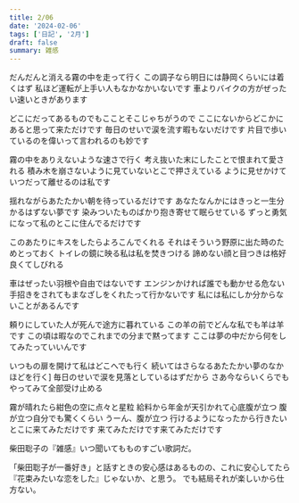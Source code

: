 ```yaml
---
title: 2/06
date: '2024-02-06'
tags: ['日記', '2月']
draft: false
summary: 雑感
---
```

だんだんと消える霧の中を走って行く
この調子なら明日には静岡くらいには着くはず
私ほど運転が上手い人もなかなかいないです
車よりバイクの方がぜったい速いときがあります

どこにだってあるものでもこことそこじゃちがうので
ここにないからどこかにあると思って来ただけです
毎日のせいで涙を流す暇もないだけです
片目で歩いているのを偉いって言われるのも妙です

霧の中をありえないような速さで行く
考え抜いた末にしたことで恨まれて愛される
積み木を崩さないように見ていないとこで押さえている
ように見せかけていつだって離せるのは私です

揺れながらあたたかい朝を待っているだけです
あなたなんかにはきっと一生分かるはずない夢です
染みついたものばかり抱き寄せて眠らせている
ずっと勇気になって私のとこに住んでるだけです

このあたりにキスをしたらよろこんでくれる
それはそういう野原に出た時のためとっておく
トイレの鏡に映る私は私を焚きつける
諦めない顔と目つきは格好良くてしびれる

車はぜったい羽根や自由ではないです
エンジンかければ誰でも動かせる危ない
手招きをされてもまなざしをくれたって行かないです
私には私にしか分からないことがあるんです

頼りにしていた人が死んで途方に暮れている
この羊の前でどんな私でも羊は羊です
この頃は暇なのでこれまでの分まで黙ってます
ここは夢の中だから何をしてみたっていいんです

いつもの扉を開けて私はどこへでも行く
続いてはさらなるあたたかい夢のなかほどを行く]
毎日のせいで涙を見落としているはずだから
さあ今ならいくらでもやってみて全部受け止める


霧が晴れたら紺色の空に点々と星粒
給料から年金が天引かれて心底腹が立つ
腹が立つ自分でも驚くくらい
うーん、腹が立つ
行けるようになったから行きたいとこに来てみただけです
来てみただけです来てみただけです


柴田聡子の『雑感』いつ聞いてもものすごい歌詞だ。

「柴田聡子が一番好き」と話すときの安心感はあるものの、これに安心してたら『花束みたいな恋をした』じゃないか、と思う。
でも結局それが楽しいから仕方ない。